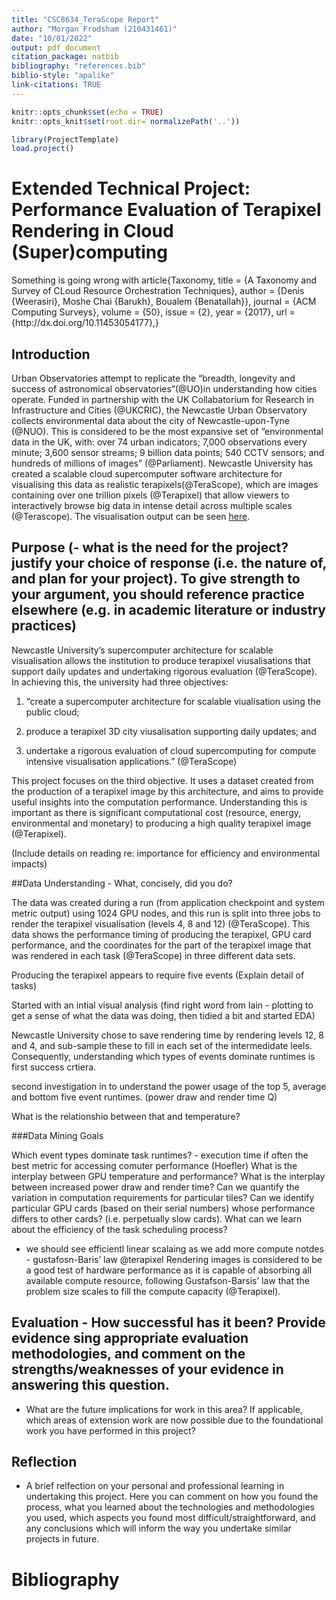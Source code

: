 ```yaml
---
title: "CSC8634_TeraScope Report"
author: "Morgan Frodsham (210431461)"
date: "10/01/2022"
output: pdf_document
citation_package: natbib
bibliography: "references.bib"
biblio-style: "apalike"
link-citations: TRUE
---
```


```r
knitr::opts_chunk$set(echo = TRUE)
knitr::opts_knit$set(root.dir= normalizePath('..'))
```

```r
library(ProjectTemplate)
load.project()
```

# Extended Technical Project: Performance Evaluation of Terapixel Rendering in Cloud (Super)computing

Something is going wrong with article{Taxonomy,
  title = {A Taxonomy and Survey of CLoud Resource Orchestration Techniques},
  author = {Denis {Weerasiri}, Moshe Chai {Barukh}, Boualem {Benatallah}},
  journal = {ACM Computing Surveys},
  volume = {50},
  issue = {2},
  year = {2017}, 
  url = {http://dx.doi.org/10.11453054177},}





## Introduction

Urban Observatories attempt to replicate the "breadth, longevity and success of astronomical observatories"(@UO)in understanding how cities operate. Funded in partnership with the UK Collabatorium for Research in Infrastructure and Cities (@UKCRIC), the Newcastle Urban Observatory collects environmental data about the city of Newcastle-upon-Tyne (@NUO). This is considered to be the most expansive set of "environmental data in the UK, with: over 74 urban indicators; 7,000 observations every minute; 3,600 sensor streams; 9 billion data points; 540 CCTV sensors; and hundreds of millions of images" (@Parliament). Newcastle University has created a scalable cloud supercomputer software architecture for visualising this data as realistic terapixels(@TeraScope), which are images containing over one trillion pixels (@Terapixel) that allow viewers to interactively browse big data in intense detail across multiple scales (@Terascope). The visualisation output can be seen [here](http://terapixel.wasabi.1024.s3.eu-central-1.wasabisys.com/vtour/index.html).

## Purpose (- what is the need for the project? justify your choice of response (i.e. the nature of, and plan for your project). To give strength to your argument, you should reference practice elsewhere (e.g. in academic literature or industry practices)

Newcastle University's supercomputer architecture for scalable visualisation allows the institution to produce terapixel viusalisations that support daily updates and undertaking rigorous evaluation (@TeraScope). In achieving this, the university had three objectives:

1. "create a supercomputer architecture for scalable viualisation using the public cloud;

2. produce a terapixel 3D city viusalisation supporting daily updates; and 

3. undertake a rigorous evaluation of cloud supercomputing for compute intensive visualisation applications." (@TeraScope)

This project focuses on the third objective. It uses a dataset created from the production of a terapixel image by this architecture, and aims to provide useful insights into the computation performance. Understanding this is important as there is significant computational cost (resource, energy, environmental and monetary) to producing a high quality terapixel image (@Terapixel). 

(Include details on reading re: importance for efficiency and environmental impacts)

##Data Understanding - What, concisely, did you do?

The data was created during a run (from application checkpoint and system metric output) using 1024 GPU nodes, and this run is split into three jobs to render the terapixel visualisation (levels 4, 8 and 12) (@TeraScope). This data shows the performance timing of producing the terapixel, GPU card performance, and the coordinates for the part of the terapixel image that was rendered in each task (@TeraScope) in three different data sets.  

Producing the terapixel appears to require five events (Explain detail of tasks)

Started with an intial visual analysis (find right word from Iain - plotting to get a sense of what the data was doing, then tidied a bit and started EDA)

Newcastle University chose to save rendering time by rendering levels 12, 8 and 4, and sub-sample these to  fill in each set of the intermedidate leels. Consequently, understanding which types of events dominate runtimes is first success crtiera. 

second investigation in to understand the power usage of the top 5, average and bottom five event runtimes. (power draw and render time Q)

What is the relationshio between that and temperature?

###Data Mining Goals

Which event types dominate task runtimes? - execution time if often the best metric for accessing comuter performance (Hoefler)
What is the interplay between GPU temperature and performance?
What is the interplay between increased power draw and render time?
Can we quantify the variation in computation requirements for particular tiles?
Can we identify particular GPU cards (based on their serial numbers) whose performance differs to other cards? (i.e. perpetually slow cards).
What can we learn about the efficiency of the task scheduling process?

- we should see efficientl linear scalaing as we add more compute notdes - gustafosn-Baris' law @terapixel Rendering images is considered to be a good test of hardware performance as it is capable of absorbing all available compute resource, following Gustafson-Barsis' law that the problem size scales to fill the compute capacity (@Terapixel).  


## Evaluation - How successful has it been? Provide evidence sing appropriate evaluation methodologies, and comment on the strengths/weaknesses of your evidence in answering this question.
- What are the future implications for work in this area? If applicable, which areas of extension work are now possible due to the foundational work you have performed in this project?



## Reflection
- A brief relfection on your personal and professional learning in undertaking this project. Here you can comment on how you found the process, what you learned about the technologies and methodologies you used, which aspects you found most difficult/straightforward, and any conclusions which will inform the way you undertake similar projects in future. 


\newpage

# Bibliography
